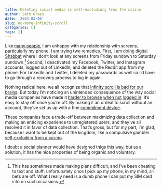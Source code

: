 ```yaml
---
title: Deleting social media is self-excludiung from the casino
author: Seth Green
date: '2024-03-06'
slug: no-more-infinity-scroll
categories: []
tags: []
---
```


Like [many people](https://www.honest-broker.com/p/how-to-break-free-from-dopamine-culture), I am unhappy with my relationship with screens, particularly my phone. I am trying two remedies. First, I am doing [digital Shabbat](https://en.wikipedia.org/wiki/Technology_Shabbat) where I don't look at any screens from Friday sundown to Saturday sundown.^[This has sometimes made making plans difficult, and I've been cheating to text and stuff; unfortunately once I pick up my phone, in my mind, all bets are off. What I really need is a dumb phone I can put my SIM card into on such occasions.] Second, I deactivated my Facebook, Twitter, and Instagram accounts, logged out of LinkedIn, and deleted the Reddit app from my phone. For LinkedIn and Twitter, I deleted my passwords as well so I'd have to go through a recovery process to log in again.

Nothing radical here: we all recognize that [infinity scroll is bad for our brains](https://bootcamp.uxdesign.cc/how-the-invention-of-infinite-scrolling-turned-millions-to-addiction-3096602ef9af?gi=7bd25b366481). But today I'm noticing an unintended consequence of the way social media companies have made it [harder to browse](https://www.reddit.com/r/mobileweb/comments/f40xhi/this_has_to_be_a_joke_right_now_you_cant_access/) [when not](https://mashable.com/article/instagram-requires-log-in-to-view-profiles) [logged in](https://www.reddit.com/r/DataHoarder/comments/pa6dra/twitter_starts_to_require_login_to_view_tweets/): it's easy to stay off once you're off. By making it an ordeal to scroll without an account, they've set us up with a fine [commitment device](https://www.thebehavioralscientist.com/glossary/commitment-device). 

These companies face a trade-off between maximizing data collection and making an enticing experience to unregistered users, and they've all resolved it in favor of data collection. That's gross, but for my part, I'm glad, because I want to be kept out of the kingdom, like a compulsive gambler [self-excluding from a casino](https://www.ncbi.nlm.nih.gov/pmc/articles/PMC4016676/). 

I doubt a social planner would have designed thigs this way, but as a solution, it has the nice properties of being organic and voluntary.